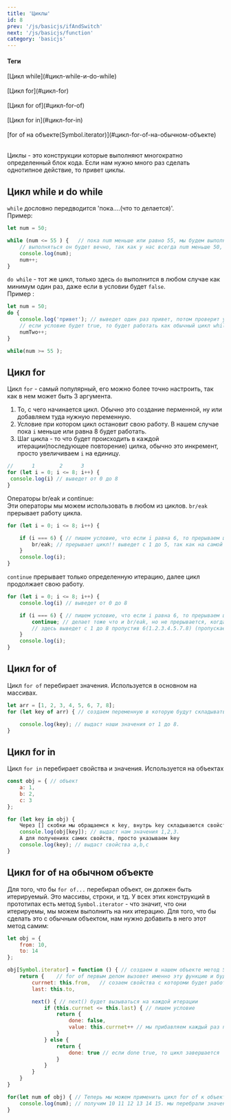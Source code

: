 ```yaml
---
title: 'Циклы'
id: 8
prev: '/js/basicjs/ifAndSwitch'
next: '/js/basicjs/function'
category: 'basicjs'
---
```


#### Теги

<div className = 'tag_js'>[Цикл while](#цикл-while-и-do-while)</div>  <br/>
<div className = 'tag_js'>[Цикл for](#цикл-for)</div>  <br/>
<div className = 'tag_js'>[Цикл for of](#цикл-for-of)</div> <br/>
<div className = 'tag_js'>[Цикл for in](#цикл-for-in) </div>  <br/>
<div className = 'tag_js'>[for of на объекте(Symbol.iterator)](#цикл-for-of-на-обычном-объекте)</div>  <br/>



Циклы - это конструкции которые выполняют многократно определенный блок кода. Если нам нужно много раз сделать однотипное действие, то привет циклы.
## Цикл while и do while ##
`while` дословно передводится 'пока....(что то делается)'.<br/>
Пример:
```javaScript
let num = 50;

while (num <= 55 ) {   // пока num меньше или равно 55, мы будем выполнять код.
    // выполняться он будет вечно, так как у нас всегда num меньше 50, по этому используем инкремент
    console.log(num);
    num++;
}

```
`do while` - тот же цикл, только здесь `do` выполнится в любом случае как минимум один раз, даже если в условии будет `false`.<br/>
Пример :
```javaScript
let num = 50;
do {
    console.log('привет'); // выведет один раз привет, потом проверит условие, оно не выполнится и прервется, 
    // если условие будет true, то будет работать как обычный цикл while.
    numTwo++;
}

while(num >= 55 ); 
```
## Цикл for ##

Цикл `for` - самый популярный, его можно более точно настроить, так как в нем может быть 3 аргумента.<br/>
 1. То, с чего начинается цикл. Обычно это создание перменной, ну или добавляем туда нужную переменную.
 2. Условие при котором цикл остановит свою работу. В нашем случае пока `i` меньше или равна 8 будет работать.
 3. Шаг цикла - то что будет происходить в каждой итерации(последующее повторение) цилка, обычно это инкремент, просто увеличиваем `i` на единицу.
```javaScript
//      1        2      3
for (let i = 0; i <= 8; i++) {
 console.log(i) // выведет от 0 до 8
}
```
Операторы br/eak и continue:<br/>
Эти операторы мы можем использовать в любом из циклов.
`br/eak` прерывает работу цикла.
```javaScript 
for (let i = 0; i <= 8; i++) {

    if (i === 6) { // пишем условие, что если i равна 6, то прерываем цикл!
        br/eak; // прерывает цикл!! выведет с 1 до 5, так как на самой 6 произошел br/eak и все прервалось!
    }
    console.log(i);
}
```
`continue` прерывает только определенную итерацию, далее цикл продолжает свою работу.
```javaScript
for (let i = 0; i <= 8; i++) {
    console.log(i) // выведет от 0 до 8

    if (i === 6) { // пишем условие, что если i равна 6, то прерываем цикл!!
        continue; // делает тоже что и br/eak, но не прерывается, когда он доходит до 6 он сбрасывает цикл, а потом продолжает его опять
        // здесь выведет с 1 до 8 пропустив 6(1.2.3.4.5.7.8) (пропускает нужный шаг, по сути)
    }
    console.log(i);
}
```

## Цикл for of ##
Цикл `for of` перебирает значения. Используется в основном на массивах. 
```javaScript
let arr = [1, 2, 3, 4, 5, 6, 7, 8];
for (let key of arr) { // создаем переменную в которую будут складываться наши ключи(значения) и указываем ключевое слово of и после него массив который перебираем.

    console.log(key); // выдаст наши значения от 1 до 8.
}
```
## Цикл for in ##
Цикл `for in` перебирает свойства и значения. Используется на объектах
```javaScript
const obj = { // объект
    a: 1,
    b: 2,
    c: 3
};

for (let key in obj) {
    Через [] скобки мы обращаемся к key, внутрь key складываются свойства, таким синтаксисам мы получаем именно значения этих свойств
    console.log(obj[key]); // выдаст нам значения 1,2,3. 
    А для получениях самих свойств, просто указываем key
    console.log(key); // выдаст свойства a,b,c
}
```

##  Цикл for of на обычном объекте ##
Для того, что бы `for of...` перебирал объект, он должен быть итерируемый. Это массивы, строки, и тд. У всех этих конструкций в прототипах есть метод `Symbol.iterator` - что значит, что они итерируемы, мы можем выполнить на них итерацию. Для того, что бы сделать это с обычным объектом, нам нужно добавить в него этот метод самим:
```javaScript
let obj = {
    from: 10,
    to: 14
};

obj[Symbol.iterator] = function () { // создаем в нашем объекте метод Symbol.iterator. Symbol.iterator - это ключ, а функция в нем значение.
    return {    // for of первым делом вызовет именно эту функцию и будет работать, с тем, что она возвращает
        currnet: this.from,   // созаем свойства с котороми будет работать цикл. Это будут наши свойства из объекта, где this = obj
        last: this.to,

        next() { // next() будет вызываться на каждой итерации
            if (this.currnet <= this.last) { // пишем условие
                return {
                    done: false, 
                    value: this.currnet++ // мы прибавляем каждый раз по 1 в свойство currnet
                }
            } else {
                return {
                    done: true // если done true, то цикл завершается
                }
            }
        }
    }
}

for(let num of obj) { // Теперь мы можем применить цикл for of к объекту
    console.log(num); // получим 10 11 12 13 14 15. мы перебрали значения между двумя свойствами
}

```

   
    
   


